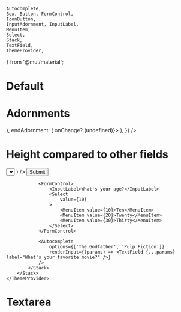	Autocomplete,
	Box, Button, FormControl,
	IconButton,
	InputAdornment, InputLabel,
	MenuItem,
	Select,
	Stack,
	TextField,
	ThemeProvider,
} from '@mui/material';

<Meta title="Mui Components/Input/Textfield" />

# Default

<Unstyled>
	<ThemeProvider theme={theme}>
		<Stack gap={3} padding={3} sx={{ backgroundColor: token('color.bg') }}>
			<TextField label="default" />
			<TextField label="standard" variant="standard" />
		</Stack>
	</ThemeProvider>
</Unstyled>



# Adornments

<Unstyled>
	<ThemeProvider theme={theme}>
		<TextField
			variant="standard"
			fullWidth
			InputProps={{
				startAdornment: (
					<InputAdornment position="start">
						<FontAwesomeIcon icon={faSearch} />
					</InputAdornment>
				),
				endAdornment: (
					<InputAdornment position="end">
						<IconButton onClick={() => onChange?.(undefined)}>
							<FontAwesomeIcon icon={faTimes} />
						</IconButton>
					</InputAdornment>
				),
			}}
		/>
	</ThemeProvider>
</Unstyled>

# Height compared to other fields 

<Unstyled>
	<ThemeProvider theme={theme}>
		<Stack gap={4}>
			<Stack direction="row" gap={2} padding={3} sx={{ backgroundColor: token('color.bg') }}>
				<TextField />
				<Select
					value={10}
				>
					<MenuItem value={10}>Ten</MenuItem>
					<MenuItem value={20}>Twenty</MenuItem>
					<MenuItem value={30}>Thirty</MenuItem>
				</Select>
				<Autocomplete
					options={['The Godfather', 'Pulp Fiction']}
					sx={{ width: 200 }}
					renderInput={(params) => <TextField {...params} />}
				/>
				<Button>Submit</Button>
			</Stack>
			<Stack gap={2} padding={3} sx={{ backgroundColor: token('color.bg'), width: 300 }}>
				<TextField label="Full name" />
	
				<FormControl>
					<InputLabel>What's your age?</InputLabel>
					<Select
						value={10}
					>
						<MenuItem value={10}>Ten</MenuItem>
						<MenuItem value={20}>Twenty</MenuItem>
						<MenuItem value={30}>Thirty</MenuItem>
					</Select>
				</FormControl>
				
				<Autocomplete
					options={['The Godfather', 'Pulp Fiction']}
					renderInput={(params) => <TextField {...params} label="What's your favorite movie?" />}
				/>
			</Stack>
		</Stack>
	</ThemeProvider>
</Unstyled>

# Textarea 

<Unstyled>
	<ThemeProvider theme={theme}>
		<TextField multiline label="Textarea" placeholder="Lorem ipsum dolor sit amet" />
	</ThemeProvider>
</Unstyled>